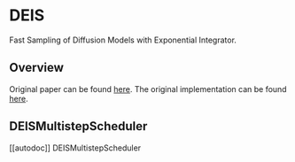 <!--Copyright 2022 The HuggingFace Team. All rights reserved.

Licensed under the Apache License, Version 2.0 (the "License"); you may not use this file except in compliance with
the License. You may obtain a copy of the License at

http://www.apache.org/licenses/LICENSE-2.0

Unless required by applicable law or agreed to in writing, software distributed under the License is distributed on
an "AS IS" BASIS, WITHOUT WARRANTIES OR CONDITIONS OF ANY KIND, either express or implied. See the License for the
specific language governing permissions and limitations under the License.
-->

# DEIS

Fast Sampling of Diffusion Models with Exponential Integrator.

## Overview

Original paper can be found [here](https://arxiv.org/abs/2204.13902). The original implementation can be found [here](https://github.com/qsh-zh/deis).

## DEISMultistepScheduler
[[autodoc]] DEISMultistepScheduler
